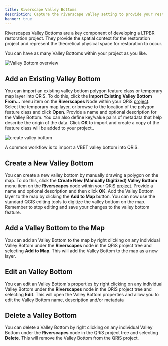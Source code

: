 ```yaml
---
title: Riverscape Valley Bottoms
description: Capture the riverscape valley setting to provide your restoration spatial context
banner: true
---
```


Riverscapes Valley Bottoms are a key component of developing a LTPBR restoration project. They provide the spatial context for the restoration project and represent the theoretical physical space for restoration to occur.

You can have as many Valley Bottoms within your project as you like.

![Valley Bottom overview](/images/software-help/vb-overview.png)

## Add an Existing Valley Bottom

You can import an existing valley bottom polygon feature class or temporary map layer into QRiS. To do this, click the **Import Existing Valley Bottom From...** menu item on the **Riverscapes** Node within your QRiS [project](/software-help/projects). Select the temporary map layer, or browse to the location of the polygon feature class and click **Open**. Provide a name and optional description for the Valley Bottom. You can also define key/value pairs of metadata that help describe the origin of the data. Click **OK** to import and create a copy of the feature class will be added to your project..

![create valley bottom](/images/software-help/create-valley.png)

A common workflow is to import a VBET valley bottom into QRiS. 

## Create a New Valley Bottom

You can create a new valley bottom by manually drawing a polygon on the map. To do this, click the **Create New (Manually Digitized) Valley Bottom** menu item on the **Riverscapes** node within your QRiS [project](/software-help/projects). Provide a name and optional description and then click **OK**. Add the Valley Bottom layer to the map by clicking the **Add to Map** button. You can now use the standard QGIS editing tools to digitize the valley bottom on the map. Remember to stop editing and save your changes to the valley bottom feature.

## Add a Valley Bottom to the Map

You can add an Valley Bottom to the map by right clicking on any individual Valley Bottom under the **Riverscapes** node in the QRiS project tree and selecting **Add to Map**. This will add the Valley Bottom to the map as a new layer. 

## Edit an Valley Bottom

You can edit an Valley Bottom's properties by right clicking on any individual Valley Bottom under the **Riverscapes** node in the QRiS project tree and selecting **Edit**. This will open the Valley Bottom properties and allow you to edit the Valley Bottom name, description and/or metadata

## Delete a Valley Bottom

You can delete a Valley Bottom by right clicking on any individual Valley Bottom under the **Riverscapes** node in the QRiS project tree and selecting **Delete**. This will remove the Valley Bottom from the QRiS project. 
